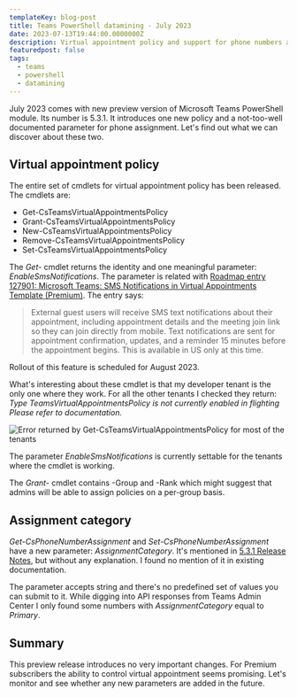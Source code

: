 ```yaml
---
templateKey: blog-post
title: Teams PowerShell datamining - July 2023
date: 2023-07-13T19:44:00.0000000Z
description: Virtual appointment policy and support for phone numbers assignment category - these are two new updates in 5.3.1-preview version of Teams module.
featuredpost: false
tags:
  - teams
  - powershell
  - datamining
---
```


July 2023 comes with new preview version of Microsoft Teams PowerShell module. Its number is 5.3.1. It introduces one new policy and a not-too-well documented parameter for phone assignment. Let's find out what we can discover about these two.

## Virtual appointment policy

The entire set of cmdlets for virtual appointment policy has been released. The cmdlets are:

* Get-CsTeamsVirtualAppointmentsPolicy
* Grant-CsTeamsVirtualAppointmentsPolicy
* New-CsTeamsVirtualAppointmentsPolicy
* Remove-CsTeamsVirtualAppointmentsPolicy
* Set-CsTeamsVirtualAppointmentsPolicy

The *Get-* cmdlet returns the identity and one meaningful parameter: *EnableSmsNotifications*. The parameter is related with [Roadmap entry 127901: Microsoft Teams: SMS Notifications in Virtual Appointments Template (Premium)](https://www.microsoft.com/en-us/microsoft-365/roadmap?filters=&searchterms=127901). The entry says:

> External guest users will receive SMS text notifications about their appointment, including appointment details and the meeting join link so they can join directly from mobile. Text notifications are sent for appointment confirmation, updates, and a reminder 15 minutes before the appointment begins. This is available in US only at this time.

Rollout of this feature is scheduled for August 2023.

What's interesting about these cmdlet is that my developer tenant is the only one where they work. For all the other tenants I checked they return: *Type TeamsVirtualAppointmentsPolicy is not currently enabled in flighting Please refer to documentation.*

![Error returned by Get-CsTeamsVirtualAppointmentsPolicy for most of the tenants](../../img/teams-powershell-datamining-jul-2023/20230713-error.png)

The parameter *EnableSmsNotifications* is currently settable for the tenants where the cmdlet is working.

The *Grant-* cmdlet contains -Group and -Rank which might suggest that admins will be able to assign policies on a per-group basis. 

## Assignment category

*Get-CsPhoneNumberAssignment* and *Set-CsPhoneNumberAssignment* have a new parameter: *AssignmentCategory*. It's mentioned in [5.3.1 Release Notes](https://learn.microsoft.com/en-us/microsoftteams/teams-powershell-release-notes), but without any explanation. I found no mention of it in existing documentation.

The parameter accepts string and there's no predefined set of values you can submit to it. While digging into API responses from Teams Admin Center I only found some numbers with *AssignmentCategory* equal to *Primary*.

## Summary

This preview release introduces no very important changes. For Premium subscribers the ability to control virtual appointment seems promising. Let's monitor and see whether any new parameters are added in the future.
